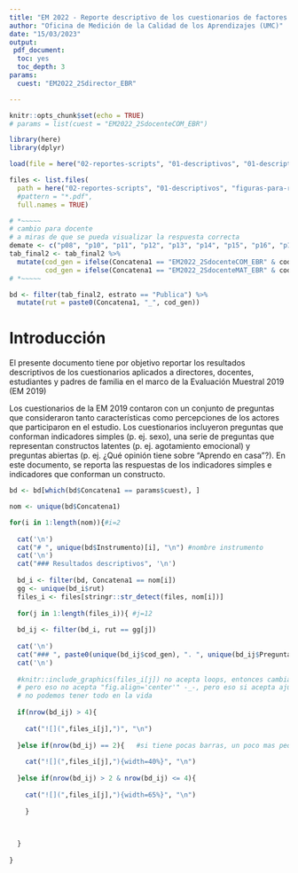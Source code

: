 ```yaml
---
title: "EM 2022 - Reporte descriptivo de los cuestionarios de factores asociados"
author: "Oficina de Medición de la Calidad de los Aprendizajes (UMC)"
date: "15/03/2023"
output:
 pdf_document:
  toc: yes
  toc_depth: 3
params:
  cuest: "EM2022_2Sdirector_EBR"

---
```


```r
knitr::opts_chunk$set(echo = TRUE)
# params = list(cuest = "EM2022_2SdocenteCOM_EBR")

library(here)
library(dplyr)

load(file = here("02-reportes-scripts", "01-descriptivos", "01-descriptivos-ffaa.Rdata"))

files <- list.files(
  path = here("02-reportes-scripts", "01-descriptivos", "figuras-para-reportes", "00-nacional"),
  #pattern = "*.pdf",
  full.names = TRUE)

# *~~~~~
# cambio para docente
# a miras de que se pueda visualizar la respuesta correcta 
demate <- c("p08", "p10", "p11", "p12", "p13", "p14", "p15", "p16", "p17")
tab_final2 <- tab_final2 %>%
  mutate(cod_gen = ifelse(Concatena1 == "EM2022_2SdocenteCOM_EBR" & cod_gen == "p14", cod_preg, cod_gen),
         cod_gen = ifelse(Concatena1 == "EM2022_2SdocenteMAT_EBR" & cod_gen %in% demate, cod_preg, cod_gen))
# *~~~~~

bd <- filter(tab_final2, estrato == "Publica") %>%
  mutate(rut = paste0(Concatena1, "_", cod_gen))


```

\pagebreak
  
# Introducción
El presente documento tiene por objetivo reportar los resultados descriptivos de los 
cuestionarios aplicados a directores, docentes, estudiantes y padres de familia en el marco de la Evaluación Muestral 2019 (EM 2019)

Los cuestionarios de la EM  2019 contaron con un conjunto de preguntas que consideraron tanto
características como percepciones de los actores que participaron en el estudio. Los cuestionarios incluyeron
preguntas que conforman indicadores simples (p. ej. sexo), una serie de preguntas que representan constructos
latentes (p. ej. agotamiento emocional) y preguntas abiertas (p. ej. ¿Qué opinión tiene sobre “Aprendo en
casa”?). En este documento, se reporta las respuestas de los indicadores simples e indicadores que conforman
un constructo.

\pagebreak

```r

bd <- bd[which(bd$Concatena1 == params$cuest), ]

nom <- unique(bd$Concatena1)

for(i in 1:length(nom)){#i=2
  
  cat('\n')
  cat("# ", unique(bd$Instrumento)[i], "\n") #nombre instrumento
  cat('\n')
  cat("### Resultados descriptivos", '\n')
  
  bd_i <- filter(bd, Concatena1 == nom[i])
  gg <- unique(bd_i$rut)
  files_i <- files[stringr::str_detect(files, nom[i])]
  
  for(j in 1:length(files_i)){ #j=12
    
  bd_ij <- filter(bd_i, rut == gg[j])
  
  cat('\n')
  cat("### ", paste0(unique(bd_ij$cod_gen), ". ", unique(bd_ij$Pregunta)))  
  cat('\n')
  
  #knitr::include_graphics(files_i[j]) no acepta loops, entonces cambiamos por ![]
  # pero eso no acepta "fig.align='center'" -_-, pero eso si acepta ajustes al size...
  # no podemos tener todo en la vida
  
  if(nrow(bd_ij) > 4){
    
    cat("![](",files_i[j],")", "\n")  
  
  }else if(nrow(bd_ij) == 2){   #si tiene pocas barras, un poco mas pequeño
    
    cat("![](",files_i[j],"){width=40%}", "\n") 
    
  }else if(nrow(bd_ij) > 2 & nrow(bd_ij) <= 4){
    
    cat("![](",files_i[j],"){width=65%}", "\n") 
  
    }
    

  
  }
  
}

```


